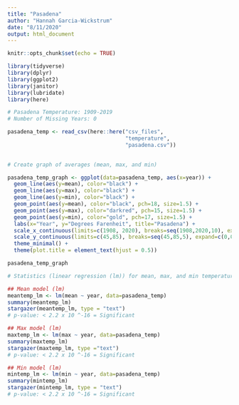 ```yaml
---
title: "Pasadena"
author: "Hannah Garcia-Wickstrum"
date: "8/11/2020"
output: html_document
---
```


```r
knitr::opts_chunk$set(echo = TRUE)
```

```r
library(tidyverse)
library(dplyr)
library(ggplot2)
library(janitor)
library(lubridate)
library(here)
```

```r
# Pasadena Temperature: 1909-2019
# Number of Missing Years: 0

pasadena_temp <- read_csv(here::here("csv_files",
                                     "temperature",
                                     "pasadena.csv"))
 

# Create graph of averages (mean, max, and min)

pasadena_temp_graph <- ggplot(data=pasadena_temp, aes(x=year)) +
  geom_line(aes(y=mean), color="black") +
  geom_line(aes(y=max), color="black") +
  geom_line(aes(y=min), color="black") +
  geom_point(aes(y=mean), color="black", pch=18, size=1.5) +
  geom_point(aes(y=max), color="darkred", pch=15, size=1.5) +
  geom_point(aes(y=min), color="gold", pch=17, size=1.5) +
  labs(x="Year", y="Degrees Farenheit", title="Pasadena") +
  scale_x_continuous(limits=c(1908, 2020), breaks=seq(1908,2020,10), expand=c(0,1)) +
  scale_y_continuous(limits=c(45,85), breaks=seq(45,85,5), expand=c(0,0)) +
  theme_minimal() +
  theme(plot.title = element_text(hjust = 0.5))

pasadena_temp_graph
```


```r
# Statistics (linear regression (lm)) for mean, max, and min temperature in Pasadena

## Mean model (lm)
meantemp_lm <- lm(mean ~ year, data=pasadena_temp)
summary(meantemp_lm)
stargazer(meantemp_lm, type = "text")
# p-value: < 2.2 x 10 ^-16 = Significant

## Max model (lm)
maxtemp_lm <- lm(max ~ year, data=pasadena_temp)
summary(maxtemp_lm)
stargazer(maxtemp_lm, type ="text")
# p-value: < 2.2 x 10 ^-16 = Significant

## Min model (lm)
mintemp_lm <- lm(min ~ year, data=pasadena_temp)
summary(mintemp_lm)
stargazer(mintemp_lm, type = "text")
# p-value: < 2.2 x 10 ^-16 = Significant

```




